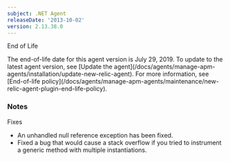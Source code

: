```yaml
---
subject: .NET Agent
releaseDate: '2013-10-02'
version: 2.13.38.0
---
```


End of Life

<Callout variant="important">
  The end-of-life date for this agent version is July 29, 2019. To update to the latest agent version, see [Update the agent](/docs/agents/manage-apm-agents/installation/update-new-relic-agent). For more information, see [End-of-life policy](/docs/agents/manage-apm-agents/maintenance/new-relic-agent-plugin-end-life-policy).
</Callout>

### Notes

Fixes

* An unhandled null reference exception has been fixed.
* Fixed a bug that would cause a stack overflow if you tried to instrument a generic method with multiple instantiations.

